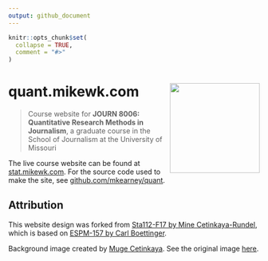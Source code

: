 ```yaml
---
output: github_document
---
```


<!-- README.md is generated from README.Rmd. Please edit that file -->

```r
knitr::opts_chunk$set(
  collapse = TRUE,
  comment = "#>"
)
```
# quant.mikewk.com <img src="static/favicon.png" width="180px" align="right" />

> Course website for **JOURN 8006: Quantitative Research Methods in Journalism**, a graduate course in the School of Journalism at the University of Missouri

The live course website can be found at [stat.mikewk.com](https://quant.mikewk.com). For the source code used to make the site, see [github.com/mkearney/quant](https://github.com/mkearney/quant/).

## Attribution

This website design was forked from [Sta112-F17 by Mine Cetinkaya-Rundel](https://github.com/Sta112-F17/website/commits?author=mine-cetinkaya-rundel), which is based on [ESPM-157 by Carl Boettinger](https://espm-157.carlboettiger.info/).

Background image created by [Muge Cetinkaya](https://dribbble.com/muuuuge). See the original image [here](http://www2.stat.duke.edu/courses/Spring18/Sta199/img/mugesketch.png).

